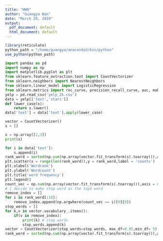 ```yaml
---
title: "HW8"
author: "Guangya Wan"
date: "March 29, 2019"
output:
  pdf_document: default
  html_document: default
---
```


```r
library(reticulate)
python_path = "/home/guangya/anaconda3/bin/python"
use_python(python_path)
```

```python
import pandas as pd
import numpy as np
import matplotlib.pyplot as plt
from sklearn.feature_extraction.text import CountVectorizer 
from sklearn.neighbors import NearestNeighbors
from sklearn.linear_model import LogisticRegression
from sklearn.metrics import roc_curve, precision_recall_curve, auc, make_scorer, recall_score, accuracy_score, precision_score, confusion_matrix
yelp = pd.read_csv('yelp_2k.csv')
data = yelp[['text','stars']]
def lower_case(x):
    return x.lower()
data['text'] = data['text'].apply(lower_case)

vector = CountVectorizer()
s = []

```

\newpage
```python
x = np.array([2,3])
print(x)
```

\newpage
```python
for i in data['text']:
    s.append(i)
rank_word = sorted(np.sum(np.array(vector.fit_transform(s).toarray()),axis = 0))[::-1]
plt.scatter(x = range(len(rank_word)),y = rank_word,label = 'counts')
plt.xlabel('Wordrank')
plt.ylabel('Wordcount')
plt.title('word frequency')
plt.legend()
count_vec = np.sum(np.array(vector.fit_transform(s).toarray()),axis = 0)
# I decide to make stop word as the top5 word
remove_index = []
for i in rank_word[:10]:
    remove_index.append(np.argwhere(count_vec == i)[0][0])
stop_words = []
for k,v in vector.vocabulary_.items():
    if(v in remove_index):
        print(k) # stop words
        stop_words.append(k)
vector = CountVectorizer(stop_words=stop_words, max_df=0.95,min_df= 5)
rank_word = sorted(np.sum(np.array(vector.fit_transform(s).toarray()),axis = 0))[::-1]
```


